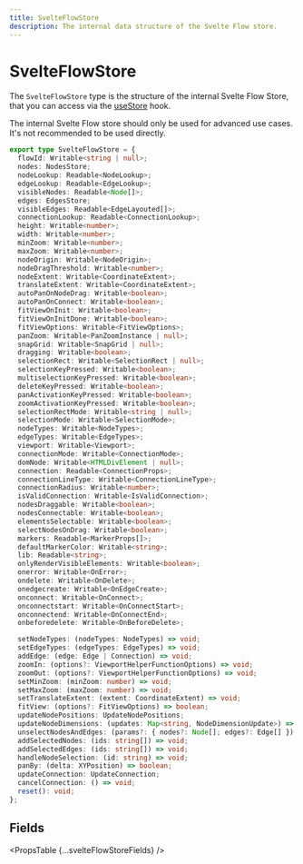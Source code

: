 ```yaml
---
title: SvelteFlowStore
description: The internal data structure of the Svelte Flow store.
---
```



# SvelteFlowStore

The `SvelteFlowStore` type is the structure of the internal Svelte Flow Store, that you can access via the [useStore](/api-reference/hooks/use-store) hook.

<Callout type="info">
  The internal Svelte Flow store should only be used for advanced use cases.
  It's not recommended to be used directly.
</Callout>

```ts
export type SvelteFlowStore = {
  flowId: Writable<string | null>;
  nodes: NodesStore;
  nodeLookup: Readable<NodeLookup>;
  edgeLookup: Readable<EdgeLookup>;
  visibleNodes: Readable<Node[]>;
  edges: EdgesStore;
  visibleEdges: Readable<EdgeLayouted[]>;
  connectionLookup: Readable<ConnectionLookup>;
  height: Writable<number>;
  width: Writable<number>;
  minZoom: Writable<number>;
  maxZoom: Writable<number>;
  nodeOrigin: Writable<NodeOrigin>;
  nodeDragThreshold: Writable<number>;
  nodeExtent: Writable<CoordinateExtent>;
  translateExtent: Writable<CoordinateExtent>;
  autoPanOnNodeDrag: Writable<boolean>;
  autoPanOnConnect: Writable<boolean>;
  fitViewOnInit: Writable<boolean>;
  fitViewOnInitDone: Writable<boolean>;
  fitViewOptions: Writable<FitViewOptions>;
  panZoom: Writable<PanZoomInstance | null>;
  snapGrid: Writable<SnapGrid | null>;
  dragging: Writable<boolean>;
  selectionRect: Writable<SelectionRect | null>;
  selectionKeyPressed: Writable<boolean>;
  multiselectionKeyPressed: Writable<boolean>;
  deleteKeyPressed: Writable<boolean>;
  panActivationKeyPressed: Writable<boolean>;
  zoomActivationKeyPressed: Writable<boolean>;
  selectionRectMode: Writable<string | null>;
  selectionMode: Writable<SelectionMode>;
  nodeTypes: Writable<NodeTypes>;
  edgeTypes: Writable<EdgeTypes>;
  viewport: Writable<Viewport>;
  connectionMode: Writable<ConnectionMode>;
  domNode: Writable<HTMLDivElement | null>;
  connection: Readable<ConnectionProps>;
  connectionLineType: Writable<ConnectionLineType>;
  connectionRadius: Writable<number>;
  isValidConnection: Writable<IsValidConnection>;
  nodesDraggable: Writable<boolean>;
  nodesConnectable: Writable<boolean>;
  elementsSelectable: Writable<boolean>;
  selectNodesOnDrag: Writable<boolean>;
  markers: Readable<MarkerProps[]>;
  defaultMarkerColor: Writable<string>;
  lib: Readable<string>;
  onlyRenderVisibleElements: Writable<boolean>;
  onerror: Writable<OnError>;
  ondelete: Writable<OnDelete>;
  onedgecreate: Writable<OnEdgeCreate>;
  onconnect: Writable<OnConnect>;
  onconnectstart: Writable<OnConnectStart>;
  onconnectend: Writable<OnConnectEnd>;
  onbeforedelete: Writable<OnBeforeDelete>;

  setNodeTypes: (nodeTypes: NodeTypes) => void;
  setEdgeTypes: (edgeTypes: EdgeTypes) => void;
  addEdge: (edge: Edge | Connection) => void;
  zoomIn: (options?: ViewportHelperFunctionOptions) => void;
  zoomOut: (options?: ViewportHelperFunctionOptions) => void;
  setMinZoom: (minZoom: number) => void;
  setMaxZoom: (maxZoom: number) => void;
  setTranslateExtent: (extent: CoordinateExtent) => void;
  fitView: (options?: FitViewOptions) => boolean;
  updateNodePositions: UpdateNodePositions;
  updateNodeDimensions: (updates: Map<string, NodeDimensionUpdate>) => void;
  unselectNodesAndEdges: (params?: { nodes?: Node[]; edges?: Edge[] }) => void;
  addSelectedNodes: (ids: string[]) => void;
  addSelectedEdges: (ids: string[]) => void;
  handleNodeSelection: (id: string) => void;
  panBy: (delta: XYPosition) => boolean;
  updateConnection: UpdateConnection;
  cancelConnection: () => void;
  reset(): void;
};
```

## Fields

<PropsTable {...svelteFlowStoreFields} />
